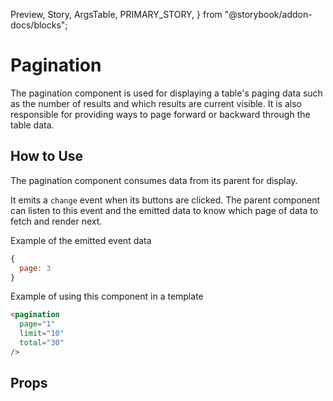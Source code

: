   Preview,
  Story,
  ArgsTable,
  PRIMARY_STORY,
} from "@storybook/addon-docs/blocks";

# Pagination

The pagination component is used for displaying a table's paging data such as the number of results and which results are current visible. It is also responsible for providing ways to page forward or backward through the table data.

<Preview>
  <Story id="components-pagination--first-page-active" />
</Preview>

## How to Use

The pagination component consumes data from its parent for display. 

It emits a `change` event when its buttons are clicked. The parent component can listen to this event and the emitted data to know which page of data to fetch and render next.

Example of the emitted event data
```js
{
  page: 3
}
```

Example of using this component in a template
```html
<pagination
  page="1"
  limit="10"
  total="30"
/>
```

## Props

<ArgsTable story={PRIMARY_STORY} />
